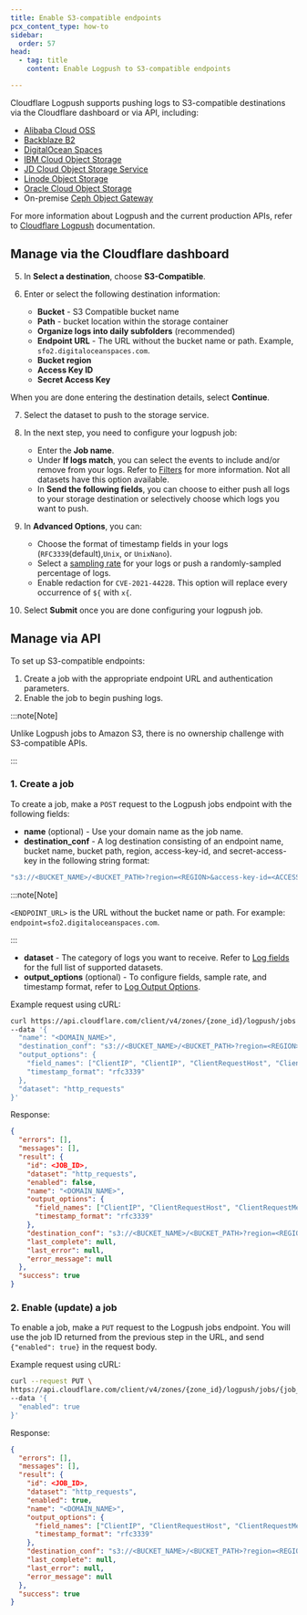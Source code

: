 ```yaml
---
title: Enable S3-compatible endpoints
pcx_content_type: how-to
sidebar:
  order: 57
head:
  - tag: title
    content: Enable Logpush to S3-compatible endpoints

---
```



Cloudflare Logpush supports pushing logs to S3-compatible destinations via the Cloudflare dashboard or via API, including:

* [Alibaba Cloud OSS](https://www.alibabacloud.com/help/doc-detail/64919.htm#title-37m-7gl-xy2)
* [Backblaze B2](https://www.backblaze.com/b2/docs/s3_compatible_api.html)
* [DigitalOcean Spaces](https://www.digitalocean.com/docs/spaces/)
* [IBM Cloud Object Storage](https://cloud.ibm.com/apidocs/cos/cos-compatibility)
* [JD Cloud Object Storage Service](https://docs.jdcloud.com/en/object-storage-service/introduction-2)
* [Linode Object Storage](https://www.linode.com/products/object-storage/)
* [Oracle Cloud Object Storage](https://docs.cloud.oracle.com/en-us/iaas/Content/Object/Tasks/s3compatibleapi.htm)
* On-premise [Ceph Object Gateway](https://docs.ceph.com/en/latest/radosgw/s3/)

For more information about Logpush and the current production APIs, refer to [Cloudflare Logpush](/logs/get-started/) documentation.

## Manage via the Cloudflare dashboard

<Render file="enable-logpush-job" />

5. In **Select a destination**, choose **S3-Compatible**.

6. Enter or select the following destination information:
   * **Bucket** - S3 Compatible bucket name
   * **Path** - bucket location within the storage container
   * **Organize logs into daily subfolders** (recommended)
   * **Endpoint URL** - The URL without the bucket name or path. Example, `sfo2.digitaloceanspaces.com`.
   * **Bucket region**
   * **Access Key ID**
   * **Secret Access Key**

When you are done entering the destination details, select **Continue**.

7. Select the dataset to push to the storage service.

8. In the next step, you need to configure your logpush job:
   * Enter the **Job name**.
   * Under **If logs match**, you can select the events to include and/or remove from your logs. Refer to [Filters](/logs/reference/filters/) for more information. Not all datasets have this option available.
   * In **Send the following fields**, you can choose to either push all logs to your storage destination or selectively choose which logs you want to push.

9. In **Advanced Options**, you can:
   * Choose the format of timestamp fields in your logs (`RFC3339`(default),`Unix`, or `UnixNano`).
   * Select a [sampling rate](/logs/get-started/api-configuration/#sampling-rate) for your logs or push a randomly-sampled percentage of logs.
   * Enable redaction for `CVE-2021-44228`. This option will replace every occurrence of `${` with `x{`.

10. Select **Submit** once you are done configuring your logpush job.

## Manage via API

To set up S3-compatible endpoints:

1. Create a job with the appropriate endpoint URL and authentication parameters.
2. Enable the job to begin pushing logs.

:::note[Note]


Unlike Logpush jobs to Amazon S3, there is no ownership challenge with S3-compatible APIs.


:::

<Render file="enable-read-permissions" />

### 1. Create a job

To create a job, make a `POST` request to the Logpush jobs endpoint with the following fields:

* **name** (optional) - Use your domain name as the job name.
* **destination\_conf** - A log destination consisting of an endpoint name, bucket name, bucket path, region, access-key-id, and secret-access-key in the following string format:

```bash
"s3://<BUCKET_NAME>/<BUCKET_PATH>?region=<REGION>&access-key-id=<ACCESS_KEY_ID>&secret-access-key=<SECRET_ACCESS_KEY>&endpoint=<ENDPOINT_URL>"
```

:::note[Note]


`<ENDPOINT_URL>` is the URL without the bucket name or path. For example: `endpoint=sfo2.digitaloceanspaces.com`.


:::

* **dataset** - The category of logs you want to receive. Refer to [Log fields](/logs/reference/log-fields/) for the full list of supported datasets.
* **output\_options** (optional) - To configure fields, sample rate, and timestamp format, refer to [Log Output Options](/logs/reference/log-output-options/).

Example request using cURL:

```bash
curl https://api.cloudflare.com/client/v4/zones/{zone_id}/logpush/jobs \
--data '{
  "name": "<DOMAIN_NAME>",
  "destination_conf": "s3://<BUCKET_NAME>/<BUCKET_PATH>?region=<REGION>&access-key-id=<ACCESS_KEY_ID>&secret-access-key=<SECRET_ACCESS_KEY>&endpoint=<ENDPOINT_URL>",
  "output_options": {
    "field_names": ["ClientIP", "ClientIP", "ClientRequestHost", "ClientRequestMethod", "ClientRequestURI","EdgeEndTimestamp", "EdgeResponseBytes", "EdgeResponseStatus", "EdgeStartTimestamp", "RayID"],
    "timestamp_format": "rfc3339"
  },  
  "dataset": "http_requests"
}'
```

Response:

```json
{
  "errors": [],
  "messages": [],
  "result": {
    "id": <JOB_ID>,
    "dataset": "http_requests",
    "enabled": false,
    "name": "<DOMAIN_NAME>",
    "output_options": {
      "field_names": ["ClientIP", "ClientRequestHost", "ClientRequestMethod", "ClientRequestURI", "EdgeEndTimestamp","EdgeResponseBytes", "EdgeResponseStatus", "EdgeStartTimestamp", "RayID"],
      "timestamp_format": "rfc3339"
    },
    "destination_conf": "s3://<BUCKET_NAME>/<BUCKET_PATH>?region=<REGION>&access-key-id=<ACCESS_KEY_ID>&secret-access-key=<SECRET_ACCESS_KEY>&endpoint=<ENDPOINT_URL>",
    "last_complete": null,
    "last_error": null,
    "error_message": null
  },
  "success": true
}
```

### 2. Enable (update) a job

To enable a job, make a `PUT` request to the Logpush jobs endpoint. You will use the job ID returned from the previous step in the URL, and send `{"enabled": true}` in the request body.

Example request using cURL:

```bash
curl --request PUT \
https://api.cloudflare.com/client/v4/zones/{zone_id}/logpush/jobs/{job_id} \
--data '{
  "enabled": true
}'
```

Response:

```json
{
  "errors": [],
  "messages": [],
  "result": {
    "id": <JOB_ID>,
    "dataset": "http_requests",
    "enabled": true,
    "name": "<DOMAIN_NAME>",
    "output_options": {
      "field_names": ["ClientIP", "ClientRequestHost", "ClientRequestMethod", "ClientRequestURI", "EdgeEndTimestamp","EdgeResponseBytes", "EdgeResponseStatus", "EdgeStartTimestamp", "RayID"],
      "timestamp_format": "rfc3339"
    },
    "destination_conf": "s3://<BUCKET_NAME>/<BUCKET_PATH>?region=<REGION>&access-key-id=<ACCESS_KEY_ID>&secret-access-key=<SECRET_ACCESS_KEY>&endpoint=<ENDPOINT_URL>",
    "last_complete": null,
    "last_error": null,
    "error_message": null
  },
  "success": true
}
```
